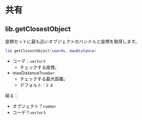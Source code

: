 # 共有

## lib.getClosestObject

座標セットに最も近いオブジェクトのハンドルと座標を取得します。

```lua
lib.getClosestObject(coords, maxDistance)
```

* コーデ：`vector3`
  * チェックする座標。
* maxDistance?`number`
  * チェックする最大距離。
  * デフォルト：`2.0`

戻る：

* オブジェクト？`number`
* コーデ？`vector3`
